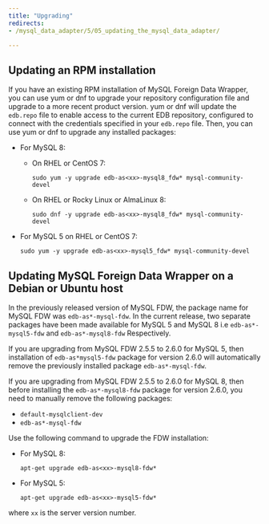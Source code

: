 ```yaml
---
title: "Upgrading"
redirects:
- /mysql_data_adapter/5/05_updating_the_mysql_data_adapter/

---
```


<div id="updating_the_mysql_data_adapter" class="registered_link"></div>

## Updating an RPM installation

If you have an existing RPM installation of MySQL Foreign Data Wrapper, you can use yum or dnf to upgrade your repository configuration file and upgrade to a more recent product version. yum or dnf will update the `edb.repo` file to enable access to the current EDB repository, configured to connect with the credentials specified in your `edb.repo` file. Then, you can use yum or dnf to upgrade any installed packages:

- For MySQL 8:

    -  On RHEL or CentOS 7:
       ```shell
       sudo yum -y upgrade edb-as<xx>-mysql8_fdw* mysql-community-devel
       ```
    -  On RHEL or Rocky Linux or AlmaLinux 8:
       ```shell
       sudo dnf -y upgrade edb-as<xx>-mysql8_fdw* mysql-community-devel
       ```
- For MySQL 5 on RHEL or CentOS 7:
  ```shell
  sudo yum -y upgrade edb-as<xx>-mysql5_fdw* mysql-community-devel
  ```

## Updating MySQL Foreign Data Wrapper on a Debian or Ubuntu host

In the previously released version of MySQL FDW, the package name for MySQL FDW was `edb-as*-mysql-fdw`. In the current release, two separate packages have been made available for MySQL 5 and MySQL 8 i.e `edb-as*-mysql5-fdw` and `edb-as*-mysql8-fdw` Respectively. 

If you are upgrading from MySQL FDW 2.5.5 to 2.6.0 for MySQL 5, then installation of `edb-as*mysql5-fdw` package for version 2.6.0 will automatically remove the previously installed package `edb-as*-mysql-fdw`.

If you are upgrading from MySQL FDW 2.5.5 to 2.6.0 for MySQL 8, then before installing the `edb-as*-mysql8-fdw` package for version 2.6.0, you need to manually remove the following packages:
- `default-mysqlclient-dev` 
- `edb-as*-mysql-fdw`

Use the following command to upgrade the FDW installation:
- For MySQL 8: 
  ```shell
  apt-get upgrade edb-as<xx>-mysql8-fdw*
  ```
- For MySQL 5:
  ```shell
  apt-get upgrade edb-as<xx>-mysql5-fdw* 
  ```
where `xx` is the server version number.
